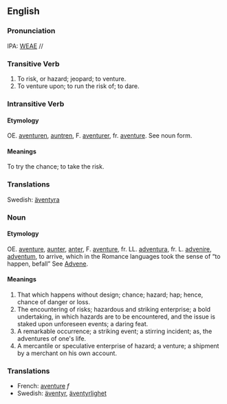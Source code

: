 ==English==
===Pronunciation===
IPA: [[WEAE]] //

===Transitive Verb===
# To risk, or hazard; jeopard; to venture.
# To venture upon; to run the risk of; to dare.


===Intransitive Verb===
====Etymology====
OE. [[aventuren]], [[auntren]], F. [[aventurer]], fr. [[aventure]].  See noun form.

====Meanings====
To try the chance; to take the risk.


===Translations===
Swedish: [[äventyra]]

===Noun===
====Etymology====
OE. [[aventure]], [[aunter]], [[anter]], F. [[aventure]], fr. LL. [[adventura]], fr. L. [[advenire]], [[adventum]], to arrive, which in the Romance languages took the  sense of &ldquo;to happen, befall&rdquo; See [[Advene]].
====Meanings====
# That which happens without design; chance; hazard; hap; hence, chance of danger or loss.
# The encountering of risks; hazardous and striking enterprise; a bold undertaking, in which hazards are to be encountered, and the issue is staked upon unforeseen events; a daring feat.
# A remarkable occurrence; a striking event; a stirring incident; as, the adventures of one's life.
# A mercantile or speculative enterprise of hazard; a venture; a shipment by a merchant on his own account.

===Translations===
*French: [[aventure]] ''f''
*Swedish: [[äventyr]], [[äventyrlighet]]